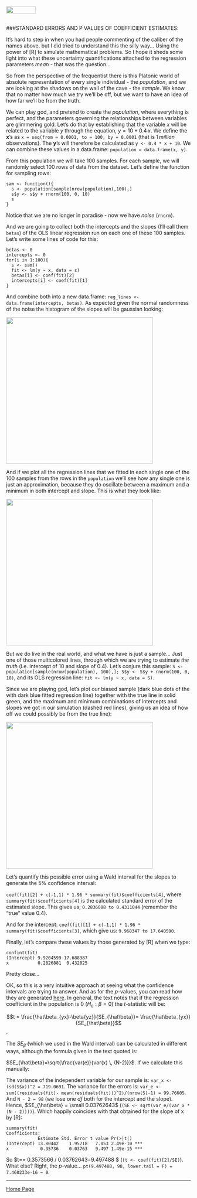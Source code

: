 <br>
<a href="http://rinterested.github.io/statistics/index.html">
<img HEIGHT="20" WIDTH="80" src="https://cloud.githubusercontent.com/assets/9312897/10556783/a27a26fa-745c-11e5-9b1a-2d5bd737387a.PNG"></a>
<br><br>

###STANDARD ERRORS AND P VALUES OF COEFFICIENT ESTIMATES:
<br>

It's hard to step in when you had people commenting of the caliber of the names above, but I did tried to understand this the silly way... Using the power of [R] to simulate mathematical problems. So I hope it sheds some light into what these uncertainty quantifications attached to the regression parameters *mean* - that was the question...

So from the perspective of the frequentist there is this Platonic world of absolute representation of every single individual - the *population*, and we are looking at the shadows on the wall of the cave - the *sample*. We know that no matter how much we try we'll be off, but we want to have an idea of how far we'll be from the truth.

We can play god, and pretend to create the *population*, where everything is perfect, and the parameters governing the relationships between variables are glimmering gold. Let's do that by establishing that the variable $x$ will be related to the variable $y$  through the equation, $y = 10 + 0.4\,x$. We define the **x**'s as `x = seq(from = 0.0001, to = 100, by = 0.0001` (that is $1 \,million$ observations). The **y**'s will therefore be calculated as `y <- 0.4 * x + 10`. We can combine these values in a data.frame: `population = data.frame(x, y)`.

From this population we will take $100$ samples. For each sample, we will randomly select $100$ rows of data from the dataset. Let's define the function for sampling rows:

    sam <- function(){
      s <- population[sample(nrow(population),100),] 
      s$y <- s$y + rnorm(100, 0, 10)
      s
    }

Notice that we are no longer in paradise - now we have *noise* (`rnorm`).

And we are going to collect both the intercepts and the slopes (I'll call them `betas`) of the OLS linear regression run on each one of these $100$ samples. Let's write some lines of code for this:

    betas <- 0
    intercepts <- 0
    for(i in 1:100){
      s <- sam()
      fit <- lm(y ~ x, data = s)
      betas[i] <- coef(fit)[2]
      intercepts[i] <- coef(fit)[1]
    }

And combine both into a new data.frame: `reg_lines <- data.frame(intercepts, betas)`. As expected given the normal randomness of the noise the histogram of the slopes will be gaussian looking:

 <img src="http://i.stack.imgur.com/CguLZ.png" width="400" height="400">

And if we plot all the regression lines that we fitted in each single one of the $100$ samples from the rows in the `population` we'll see how any single one is just an approximation, because they do oscillate between a maximum and a minimum in both intercept and slope. This is what they look like:

 <img src="http://i.stack.imgur.com/ssG0v.png" width="400" height="400">

But we do live in the real world, and what we have is just a sample... Just one of those multicolored lines, through which we are trying to estimate *the truth* (i.e. intercept of $10$ and slope of $0.4$). Let's conjure this sample: `S <- population[sample(nrow(population), 100),]; S$y <- S$y + rnorm(100, 0, 10)`, and its OLS regression line: `fit <- lm(y ~ x, data = S)`.

Since we are playing god, let's plot our biased sample (dark blue dots of the with dark blue fitted regression line) together with the true line in solid green, and the maximum and minimum combinations of intercepts and slopes we got in our simulation (dashed red lines), giving us an idea of how off we could possibly be from the true line):

 <img src="http://i.stack.imgur.com/P0IFu.png" width="400" height="400">

Let's quantify this possible error using a Wald interval for the slopes to generate the 5% confidence interval:

`coef(fit)[2] + c(-1,1) * 1.96 * summary(fit)$coefficients[4]`, where `summary(fit)$coefficients[4]` is the calculated standard error of the estimated slope. This gives us; `0.2836088 to 0.4311044` (remember the "true" value $0.4$).

And for the intercept: `coef(fit)[1] + c(-1,1) * 1.96 * summary(fit)$coefficients[3]`, which give us: `9.968347 to 17.640500`. 

Finally, let's compare these values by those generated by [R] when we type: 

    confint(fit)
    (Intercept) 9.9204599 17.688387
    x           0.2826881  0.432025

Pretty close...

OK, so this is a very intuitive approach at seeing what the confidence intervals are trying to answer. And as for the $p$-values, you can read how they are generated [here][2]. In general, the text notes that if the regression coefficient in the population is $0$ ($H_o: \beta = 0$) the $t$-statistic will be:

$$t = \frac{\hat\beta_{yx}-\beta{yz}}{SE_{\hat\beta}}= \frac{\hat\beta_{yx}}{SE_{\hat\beta}}$$.

The $SE_{\hat\beta}$ (which we used in the Wald interval) can be calculated in different ways, although the formula given in the text quoted is:

$SE_{\hat\beta}=\sqrt{\frac{var(e)}{var(x) \, (N-2)}}$. If we calculate this manually:

The variance of the independent variable for our sample is: `var_x <- (sd(S$x))^2 = 719.0691`. The variance for the errors is: `var_e <- sum((residuals(fit)- mean(residuals(fit)))^2)/(nrow(S)-1) = 99.76605`. And `N - 2 = 98` (we lose one $df$ both for the intercept and the slope). Hence, $SE_{\hat\beta} = \small 0.03762643$ (`(SE <- sqrt(var_e/(var_x * (N - 2))))`). Which happily coincides with that obtained for the slope of x by [R]:

    summary(fit)
    Coefficients:
                Estimate Std. Error t value Pr(>|t|)    
    (Intercept) 13.80442    1.95718   7.053 2.49e-10 ***
    x            0.35736    0.03763   9.497 1.49e-15 ***

So $t=\frac{\hat\beta_{yx}}{SE_{\hat\beta}}= \small 0.3573566 / 0.03762643=9.497488 $ (`(t <- coef(fit)[2]/SE)`). What else? Right, the $p$-value... `pt(9.497488, 98, lower.tail = F) = 7.460233e-16 ~ 0`.


  [1]: http://i.stack.imgur.com/P0IFu.png
  [2]: https://books.google.com/books?id=ghYhPluCq-MC&pg=PA66&lpg=PA66&dq=how%20are%20coefficients%20in%20a%20regression%20statistically%20tested&source=bl&ots=bgfQA1pkB9&sig=b141mOkuLNxak9VbJyLn8d7rnBc&hl=en&sa=X&ved=0CD0Q6AEwBTgKahUKEwj8y7396avIAhXIaD4KHbTJCmE#v=onepage&q=how%20are%20coefficients%20in%20a%20regression%20statistically%20tested&f=falseCalculations with only Summary Statistics</a>


---

<a href="http://rinterested.github.io/statistics/index.html">Home Page</a>
